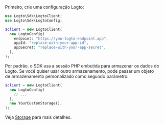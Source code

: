
Primeiro, crie uma configuração Logto:

```php title="index.php"
use Logto\Sdk\LogtoClient;
use Logto\Sdk\LogtoConfig;

$client = new LogtoClient(
  new LogtoConfig(
    endpoint: "https://you-logto-endpoint.app",
    appId: "replace-with-your-app-id",
    appSecret: "replace-with-your-app-secret",
  ),
);
```

<GetAppSecret />

Por padrão, o SDK usa a sessão PHP embutida para armazenar os dados do Logto. Se você quiser usar outro armazenamento, pode passar um objeto de armazenamento personalizado como segundo parâmetro:

```php title="index.php"
$client = new LogtoClient(
  new LogtoConfig(
    // ...
  ),
  new YourCustomStorage(),
);
```

Veja [Storage](https://github.com/logto-io/php/blob/master/docs/api/classes/Logto/Sdk/Storage/Storage.md) para mais detalhes.
